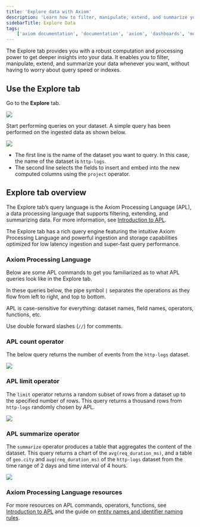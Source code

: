 ```yaml
---
title: 'Explore data with Axiom'
description: 'Learn how to filter, manipulate, extend, and summarize your data without having to worry about query speed or indexes.'
sidebarTitle: Explore Data
tags:
    ['axiom documentation', 'documentation', 'axiom', 'dashboards', 'monitors', 'notifiers', 'slack', 'data explorer', 'apl', 'count', 'operator']
---
```


The Explore tab provides you with a robust computation and processing power to get deeper insights into your data. It enables you to filter, manipulate, extend, and summarize your data whenever you want, without having to worry about query speed or indexes.

## Use the Explore tab

Go to the **Explore** tab.

<Frame>
  <img src="/doc-assets/shots/data-explorer-usage-1.png" />
</Frame>

Start performing queries on your dataset. A simple query has been performed on the ingested data as shown below.

<Frame>
  <img src="/doc-assets/shots/simple-query-dashboard-1.png" />
</Frame>

- The first line is the name of the dataset you want to query. In this case, the name of the dataset is `http-logs`.
- The second line selects the fields to insert and embed into the new computed columns using the `project` operator.

## Explore tab overview

The Explore tab’s query language is the Axiom Processing Language (APL), a data processing language that supports filtering, extending, and summarizing data. For more information, see [Introduction to APL](/apl/introduction).

The Explore tab has a rich query engine featuring the intuitive Axiom Processing Language and powerful ingestion and storage capabilities optimized for low latency ingestion and super-fast query performance.

### Axiom Processing Language

Below are some APL commands to get you familiarized as to what APL queries look like in the Explore tab.

In these queries below, the pipe symbol `|` separates the operations as they flow from left to right, and top to bottom.

APL is case-sensitive for everything: dataset names, field names, operators, functions, etc.

Use double forward slashes (`//`) for comments.

### APL count operator

The below query returns the number of events from the `http-logs` dataset.

<Frame>
  <img src="/doc-assets/shots/apl-count-operator-1.png" />
</Frame>

### APL limit operator

The `limit` operator returns a random subset of rows from a dataset up to the specified number of rows. This query returns a thousand rows from `http-logs` randomly chosen by APL.

<Frame>
  <img src="/doc-assets/shots/apl-limit-operator-1.png" />
</Frame>

### APL summarize operator

The `summarize` operator produces a table that aggregates the content of the dataset. This query returns a chart of the `avg(req_duration_ms)`, and a table of `geo.city` and `avg(req_duration_ms)` of the `http-logs` dataset from the time range of 2 days and time interval of 4 hours.

<Frame>
  <img src="/doc-assets/shots/apl-summarize-operator-1.png" />
</Frame>

### Axiom Processing Language resources

For more resources on APL commands, operators, functions, see [Introduction to APL](/apl/introduction) and the guide on [entity names and identifier naming rules](/apl/entities/entity-names).
